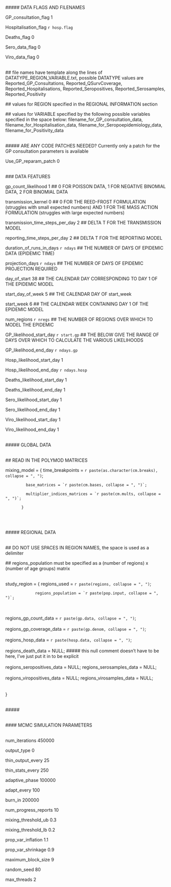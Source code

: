 \#\#\#\#\# DATA FLAGS AND FILENAMES

GP_consultation_flag 1

Hospitalisation_flag `r hosp.flag`

Deaths_flag	     0

Sero_data_flag	     0

Viro_data_flag	     0
<br>
<br>

\#\# file names have template along the lines of DATATYPE_REGION_VARIABLE.txt, possible DATATYPE values are Reported_GP_Consultations, Reported_QSurvCoverage, Reported_Hospitalisations, Reported_Seropositives, Reported_Serosamples, Reported_Positivity

\#\# values for REGION specified in the REGIONAL INFORMATION section

\#\# values for VARIABLE specified by the following possible variables specified in the space below: filename_for_GP_consultation_data, filename_for_Hospitalisation_data, filename_for_Seropoepidemiology_data, filename_for_Positivity_data
<br>
<br>

\#\#\#\#\# ARE ANY CODE PATCHES NEEDED? Currently only a patch for the GP consultation parameters is available

Use_GP_reparam_patch	   0
<br>
<br>

\#\#\# DATA FEATURES

gp_count_likelihood		   1	\#\# 0 FOR POISSON DATA, 1 FOR NEGATIVE BINOMIAL DATA, 2 FOR BINOMIAL DATA

transmission_kernel		   0   \#\# 0 FOR THE REED-FROST FORMULATION (struggles with small expected numbers) AND 1 FOR THE MASS ACTION FORMULATION (struggles with large expected numbers)

transmission_time_steps_per_day	   2	\#\# DELTA T FOR THE TRANSMISSION MODEL

reporting_time_steps_per_day	   2	\#\# DELTA T FOR THE REPORTING MODEL

duration_of_runs_in_days	   `r ndays`	\#\# THE NUMBER OF DAYS OF EPIDEMIC DATA (EPIDEMIC TIME)

projection_days			   `r ndays`	\#\# THE NUMBER OF DAYS OF EPIDEMIC PROJECTION REQUIRED

day_of_start			   38	\#\# THE CALENDAR DAY CORRESPONDING TO DAY 1 OF THE EPIDEMIC MODEL

start_day_of_week		   5	\#\# THE CALENDAR DAY OF start_week

start_week			   6	\#\# THE CALENDAR WEEK CONTAINING DAY 1 OF THE EPIDEMIC MODEL

num_regions			   `r nregs`	\#\# THE NUMBER OF REGIONS OVER WHICH TO MODEL THE EPIDEMIC

GP_likelihood_start_day		   `r start.gp`	\#\# THE BELOW GIVE THE RANGE OF DAYS OVER WHICH TO CALCULATE THE VARIOUS LIKELIHOODS

GP_likelihood_end_day		   `r ndays.gp`

Hosp_likelihood_start_day	   1

Hosp_likelihood_end_day		   `r ndays.hosp`

Deaths_likelihood_start_day	   1

Deaths_likelihood_end_day	   1

Sero_likelihood_start_day	   1

Sero_likelihood_end_day		   1

Viro_likelihood_start_day	   1

Viro_likelihood_end_day		   1
<br>
<br>



\#\#\#\#\# GLOBAL DATA
<br>
<br>

\#\# READ IN THE POLYMOD MATRICES

mixing_model = { time_breakpoints = `r paste(as.character(cm.breaks), collapse = ", ")`;

	       	 base_matrices = `r paste(cm.bases, collapse = ", ")`;
		 
	       	 multiplier_indices_matrices = `r paste(cm.mults, collapse = ", ")`;
		 
	       }
<br>
<br>

\#\#\#\#\# REGIONAL DATA
<br>
<br>

\#\# DO NOT USE SPACES IN REGION NAMES, the space is used as a delimiter

\#\# regions_population must be specified as a (number of regions) x (number of age groups) matrix
<br>
<br>

study_region = { regions_used = `r paste(regions, collapse = ", ")`;

      	       	 regions_population = `r paste(pop.input, collapse = ", ")`;
<br>
<br>
		 regions_gp_count_data = `r paste(gp.data, collapse = ", ")`;
<br>
<br>
		 regions_gp_coverage_data = `r paste(gp.denom, collapse = ", ")`;
<br>
<br>
		 regions_hosp_data = `r paste(hosp.data, collapse = ", ")`;
<br>
<br>
		 regions_death_data = NULL; \#\#\#\#\# this null comment doesn't have to be here, I've just put it in to be explicit
<br>
<br>
		 regions_seropositives_data = NULL;
		 regions_serosamples_data = NULL;
<br>
<br>
		 regions_viropositives_data = NULL;
		 regions_virosamples_data = NULL;
<br>
<br>	       
	       }
<br>
<br>

\#\#\#\#\# 
<br>
<br>

\#\#\#\# MCMC SIMULATION PARAMETERS
<br>
<br>

num_iterations	     450000

output_type	     0

thin_output_every    25

thin_stats_every     250

adaptive_phase	     100000

adapt_every	     100

burn_in		     200000

num_progress_reports 10

mixing_threshold_ub  0.3

mixing_threshold_lb  0.2

prop_var_inflation   1.1

prop_var_shrinkage   0.9

maximum_block_size   9

random_seed	     80

max_threads	     2
